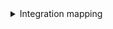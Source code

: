 <details>

<summary>Integration mapping</summary>

```yaml showLineNumbers
resources:
  - kind: project
    selector:
      query: 'true'
      defaultTeam: 'false'
    port:
      entity:
        mappings:
          identifier: .id | gsub(" "; "")
          blueprint: '"project"'
          title: .name
          properties:
            state: .state
            revision: .revision
            visibility: .visibility
            defaultTeam: .defaultTeam.name
            link: .url | gsub("_apis/projects/"; "")
  - kind: iteration
    selector:
      query: 'true'
    port:
      entity:
        mappings:
          identifier: .id | gsub(" "; "")
          title: .name
          blueprint: '"iteration"'
          properties:
            name: .name
            path: .path
            startDate: (.attributes.startDate // 0)
            finishDate: (.attributes.finishDate // 0)
            timeFrame: .attributes.timeFrame
            link: .url
          relations:
            project: .__project.id | gsub(" "; "")

```

</details>
